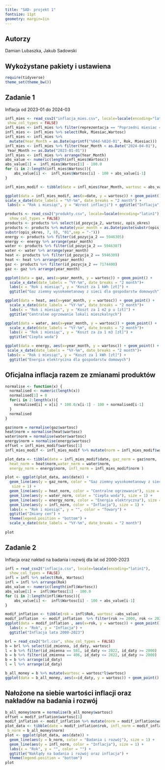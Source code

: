 ---
title: "SAD- projekt 1"
fontsize: 11pt
geometry: margin=1in
---
## Autorzy

Damian Lubaszka, Jakub Sadowski

## Wykożystane pakiety i ustawiena
```{R}
require(tidyverse)
theme_set(theme_bw())
```

## Zadanie 1

Inflacja od 2023-01 do 2024-03
```{R}
infl_mies <- read_csv2("inflacja_mies.csv", locale=locale(encoding="latin1"),
 show_col_types = FALSE)
infl_mies <- infl_mies %>% filter(reprezentacja == "Poprzedni miesiac = 100")
infl_mies <- infl_mies %>% select(Rok, Miesiac,Wartosc)
infl_mies <- infl_mies %>%
  mutate(Year_Month = as.Date(sprintf("%04d-%02d-01", Rok, Miesiac)))
infl_mies <- infl_mies %>% filter(Year_Month < as.Date("2024-04-01"),
 Year_Month >= as.Date("2023-01-01"))
infl_mies <- infl_mies %>% arrange(Year_Month)
abs_value <- numeric(length(infl_mies$Wartosc))
abs_value[1] =  infl_mies$Wartosc[1] - 100.0
for (i in 2:length(infl_mies$Wartosc)){
    abs_value[i] <-  infl_mies$Wartosc[i] - 100 + abs_value[i-1]
}

infl_mies_modif <- tibble(date = infl_mies$Year_Month, wartosc = abs_value)

ggplot(data = infl_mies_modif, aes(x=date, y = wartosc)) + geom_point() + 
scale_x_date(date_labels = "%Y-%m", date_breaks = "2 month") +
 labs(x = "Rok i miesiąc", y = "Wzrost inflacji") + ggtitle("Inflacja")

```

```{R}
products <- read_csv2("produkty.csv", locale=locale(encoding="latin1"),
  show_col_types = FALSE)
products <- products %>% select(id_pozycja_2, wartosc, opis_okres)
products <- products %>% mutate(year_month = as.Date(paste(substr(opis_okres, 1, 4),
substr(opis_okres, 7, 8), "01",sep = "-")))
energy <- products %>% filter(id_pozycja_2 == 5946305)
energy <- energy %>% arrange(year_month)
water <- products %>% filter(id_pozycja_2 == 5946307)
water <- water %>% arrange(year_month)
heat <- products %>% filter(id_pozycja_2 == 5946309)
heat <- heat %>% arrange(year_month)
gaz <- products %>% filter(id_pozycja_2 == 7174400)
gaz <- gaz %>% arrange(year_month)
```

```{R}
ggplot(data = gaz, aes(x=year_month, y = wartosc)) + geom_point() + 
  scale_x_date(date_labels = "%Y-%m", date_breaks = "2 month")+
  labs(x = "Rok i miesiąc", y = "Koszt za 1 kWh [zł]") +
  ggtitle("Gaz ziemny wysokometanowy z sieci dla gospodarstw domowych")
```

```{R}
ggplot(data = heat, aes(x=year_month, y = wartosc)) + geom_point() + 
  scale_x_date(date_labels = "%Y-%m", date_breaks = "2 month")+
  labs(x = "Rok i miesiąc", y = "Koszt za 1 m2 p u [zł]") +
  ggtitle("Centralne ogrzewanie lokali mieszkalnych")
```

```{R}
ggplot(data = water, aes(x=year_month, y = wartosc)) + geom_point() +
  scale_x_date(date_labels = "%Y-%m", date_breaks = "2 month")+
  labs(x = "Rok i miesiąc", y = "Koszt za za 1 m3 [zł]") +
  ggtitle("Ciepła woda")
```

```{R}
ggplot(data = energy, aes(x=year_month, y = wartosc)) + geom_point() +
 scale_x_date(date_labels = "%Y-%m", date_breaks = "2 month")+
 labs(x = "Rok i miesiąc", y = "Koszt za 1 kWh [zł]") +
  ggtitle("Energia elektryczna dla gospodarstw domowych")
```
## Oficjalna inflacja razem ze zmianami produktów 
```{R}
normalise <- function(x) {
  normalised <- numeric(length(x))
  normalised[1] = 0
  for(i in 2:length(x)){
    normalised[i] = x[i] * 100.0/x[i-1] - 100 + normalised[i-1]
  }
  normalised
}
```

```{R}
gaz$norm = normalise(gaz$wartosc)
heat$norm = normalise(heat$wartosc)
water$norm = normalise(water$wartosc)
energy$norm = normalise(energy$wartosc)
offset = infl_mies_modif$wartosc[1]
infl_mies_modif <- infl_mies_modif %>% mutate(norm = infl_mies_modif$wartosc - offset)

plot_data <- tibble(date = infl_mies_modif$date, gaz_norm = gaz$norm,
  heat_norm = heat$norm,water_norm = water$norm,
  energy_norm = energy$norm, infl_norm = infl_mies_modif$norm )

plot <- ggplot(plot_data, aes(date)) + 
  geom_line(aes(y = gaz_norm, color = "Gaz ziemny wysokometanowy z sieci "),
   size = 1) +  
  geom_line(aes(y = heat_norm, color = "Centralne ogrzewanie"), size = 1) +  
  geom_line(aes(y = water_norm, color = "Ciepła woda"), size = 1) +  
  geom_line(aes(y = energy_norm, color = "Energia elektryczna"), size = 1) +  
  geom_line(aes(y = infl_norm, color = "Inflacja"), size = 1) +  
  labs(x = "Rok i miesiąc", y = "", color = "Towary") +  
  ggtitle("Zmiany cen") + 
  theme(legend.position = "bottom") +
  scale_x_date(date_labels = "%Y-%m", date_breaks = "2 month")
  
plot
```

## Zadanie 2

Inflacja oraz nakład na badania i rozwój dla lat od 2000-2023
```{R}
infl = read_csv2("inflacja.csv", locale=locale(encoding="latin1"),
  show_col_types = FALSE)
infl = infl %>% select(Rok, Wartosc)
infl = infl %>% arrange(Rok)
abs_value <- numeric(length(infl$Wartosc))
abs_value[1] =  infl$Wartosc[1] - 100.0
for (i in 2:length(infl$Wartosc)){
    abs_value[i] <-  infl$Wartosc[i] - 100 + abs_value[i-1]
}

modif_inflation <- tibble(rok = infl$Rok, wartosc =abs_value)
modif_inflation  <- modif_inflation  %>% filter(rok >= 2000, rok <= 2022)
ggplot(data = modif_inflation , aes(x=rok, y = wartosc)) + geom_point() + 
  labs(x = "Rok", y = "Inflacja") +
  ggtitle("Inflacja lata 2000-2023")


```
```{R}
brl = read_csv2("brl.csv", show_col_types = FALSE)
b = brl %>% select(id_zmienna, id_daty, wartosc)
l = b %>% filter(id_zmienna == 581, id_daty <= 2022, id_daty >= 2000)
b = b %>% filter(id_zmienna == 406, id_daty <= 2022, id_daty >= 2000)
b = b %>% arrange(id_daty)
l = l %>% arrange(id_daty)

```

```{R}
b_all_money = b %>% mutate(wartosc = wartosc*l$wartosc)
ggplot(data = b_all_money, aes(x=id_daty, y = wartosc)) + geom_point()
```

## Nałożone na siebie wartości inflacji oraz nakładów na badania i rozwój
```{R}
b_all_money$norm = normalise(b_all_money$wartosc)
offset = modif_inflation$wartosc[1]
modif_inflation <- modif_inflation %>% mutate(norm = modif_inflation$wartosc - offset)
plot_data <- tibble(date = modif_inflation$rok, infl_norm = modif_inflation$norm,
 b_norm = b_all_money$norm)
plot <- ggplot(plot_data, aes(date)) + 
  geom_line(aes(y = b_norm, color = "Badania i rozwój"), size = 1) +  
  geom_line(aes(y = infl_norm, color = "Inflacja"), size = 1) +  
  labs(x = "Rok", y = "", color = "") +  
  ggtitle("Nakłądy na badania i rozwój oraz inflacja") + 
  theme(legend.position = "bottom")
plot

```